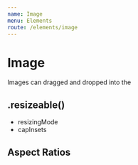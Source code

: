 ```yaml
---
name: Image
menu: Elements
route: /elements/image
---
```


# Image 
Images can dragged and dropped into the 

## .resizeable() 
- resizingMode 
- capInsets

## Aspect Ratios
